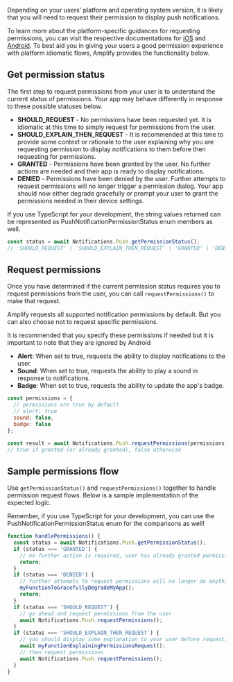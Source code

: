 Depending on your users' platform and operating system version, it is likely that you will need to request their permission to display push notifications.

To learn more about the platform-specific guidances for requesting permissions, you can visit the respective documentations for [iOS](https://developer.apple.com/documentation/usernotifications/asking_permission_to_use_notifications) and [Android](https://developer.android.com/develop/ui/views/notifications/notification-permission). To best aid you in giving your users a good permission experience with platform idiomatic flows, Amplify provides the functionality below.

## Get permission status

The first step to request permissions from your user is to understand the current status of permissions. Your app may behave differently in response to these possible statuses below.

- **SHOULD_REQUEST** - No permissions have been requested yet. It is idiomatic at this time to simply request for permissions from the user.
- **SHOULD_EXPLAIN_THEN_REQUEST** - It is recommended at this time to provide some context or rationale to the user explaining why you are requesting permission to display notifications to them before then requesting for permissions.
- **GRANTED** - Permissions have been granted by the user. No further actions are needed and their app is ready to display notifications.
- **DENIED** - Permissions have been denied by the user. Further attempts to request permissions will no longer trigger a permission dialog. Your app should now either degrade gracefully or prompt your user to grant the permissions needed in their device settings.

<Callout>
  If you use TypeScript for your development, the string values returned can be
  represented as PushNotificationPermissionStatus enum members as well.
</Callout>

```js
const status = await Notifications.Push.getPermissionStatus();
// 'SHOULD_REQUEST' | 'SHOULD_EXPLAIN_THEN_REQUEST' | 'GRANTED' | 'DENIED'
```

## Request permissions

Once you have determined if the current permission status requires you to request permissions from the user, you can call `requestPermissions()` to make that request.

Amplify requests all supported notification permissions by default. But you can also choose not to request specific permissions.

<Callout>
  It is recommended that you specify these permissions if needed but it is
  important to note that they are ignored by Android
</Callout>

- **Alert**: When set to true, requests the ability to display notifications to the user.
- **Sound**: When set to true, requests the ability to play a sound in response to notifications.
- **Badge**: When set to true, requests the ability to update the app's badge.

```js
const permissions = {
  // permissions are true by default
  // alert: true
  sound: false,
  badge: false
};

const result = await Notifications.Push.requestPermissions(permissions);
// true if granted (or already granted), false otherwise
```

## Sample permissions flow

Use `getPermissionStatus()` and `requestPermissions()` together to handle permission request flows. Below is a sample implementation of the expected logic.

<Callout>
  Remember, if you use TypeScript for your development, you can use the
  PushNotificationPermissionStatus enum for the comparisons as well!
</Callout>

```js
function handlePermissions() {
  const status = await Notifications.Push.getPermissionStatus();
  if (status === 'GRANTED') {
    // no further action is required, user has already granted permissions
    return;
  }
  if (status === 'DENIED') {
    // further attempts to request permissions will no longer do anything
    myFunctionToGracefullyDegradeMyApp();
    return;
  }
  if (status === 'SHOULD_REQUEST') {
    // go ahead and request permissions from the user
    await Notifications.Push.requestPermissions();
  }
  if (status === 'SHOULD_EXPLAIN_THEN_REQUEST') {
    // you should display some explanation to your user before requesting permissions
    await myFunctionExplainingPermissionsRequest();
    // then request permissions
    await Notifications.Push.requestPermissions();
  }
}
```
